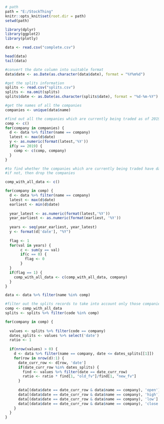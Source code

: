 ```{r}
# path
path = "E:/StockThing"
knitr::opts_knit$set(root.dir = path) 
setwd(path)
```

```{r}
library(dplyr)
library(ggplot2)
library(plotly)
```

```{r}
data <- read.csv("complete.csv")
```

```{r}
head(data)
tail(data)
```

```{r}
#convert the date column into suitable format
data$date <- as.Date(as.character(data$date), format = "%Y%m%d")
```

```{r}
#get the splits information
splits <- read.csv("splits.csv")
splits <- na.omit(splits)
splits$date <- as.Date(as.character(splits$date), format = "%d-%m-%Y")
```

```{r}
#get the names of all the companies
companies <- unique(data$name)
```

```{r}
#find out all the companies which are currently being traded as of 2019
comp <- c()
for(company in companies) {
  d <- data %>% filter(name == company)
  latest <- max(d$date)
  y <- as.numeric(format(latest,'%Y'))
  if(y == 2019) {
    comp <- c(comp, company)
  }
}

```

```{r}
#to find whether the companies which are currently being traded have data for all the years from the day that they were listed on the exchange
#if not, then drop the companies 

comp_with_all_data <- c()

for(company in comp) {
  d <- data %>% filter(name == company)
  latest <- max(d$date)
  earliest <- min(d$date)
  
  year_latest <- as.numeric(format(latest,'%Y'))
  year_earliest <- as.numeric(format(earliest, '%Y'))
  
  years <- seq(year_earliest, year_latest)
  y <- format(d['date'], "%Y")
  
  flag <- 1
  for(val in years) {
       c <- sum(y == val)
       if(c == 0) {
         flag <- 0
       }
  }
  if(flag == 1) {
    comp_with_all_data <- c(comp_with_all_data, company)
  }
}
```

```{r}
data <- data %>% filter(name %in% comp)
```

```{r}
#filter out the splits records to take into account only those companies which we have from the previous step 
comp <- comp_with_all_data
splits <- splits %>% filter(code %in% comp)
```

```{r}
for(company in comp) {
  
  values <- splits %>% filter(code == company)
  dates_splits <- values %>% select('date')
  ratio <- 1 
  
  if(nrow(values) > 0) {
    d <- data %>% filter(name == company, date <= dates_splits[[1]])
    for(row in nrow(d):1) {
      date_curr_row <- d[row, 'date']
      if(date_curr_row %in% dates_splits) {
        find <- values %>% filter(date == date_curr_row)
        ratio <- ratio * find[1, "old_fv"]/find[1, "new_fv"]
      }
      
      data[(data$date == date_curr_row & data$name == company), 'open'] <- data[(data$date == date_curr_row & data$name == company), 'open']/ratio 
      data[(data$date == date_curr_row & data$name == company), 'high'] <- data[(data$date == date_curr_row & data$name == company), 'high']/ratio 
      data[(data$date == date_curr_row & data$name == company), 'low'] <- data[(data$date == date_curr_row & data$name == company), 'low']/ratio 
      data[(data$date == date_curr_row & data$name == company), 'close'] <- data[(data$date == date_curr_row & data$name == company), 'close']/ratio 
    }
  }
}
```



